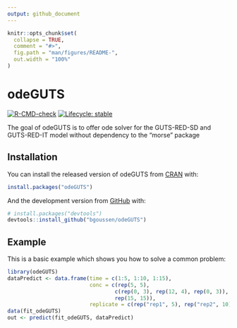 ```yaml
---
output: github_document
---
```


<!-- README.md is generated from README.Rmd. Please edit that file -->

```r
knitr::opts_chunk$set(
  collapse = TRUE,
  comment = "#>",
  fig.path = "man/figures/README-",
  out.width = "100%"
)
```

# odeGUTS

<!-- badges: start -->
[![R-CMD-check](https://github.com/bgoussen/odeGUTS/workflows/R-CMD-check/badge.svg)](https://github.com/bgoussen/odeGUTS/actions)
[![Lifecycle: stable](https://img.shields.io/badge/lifecycle-stable-brightgreen.svg)](https://lifecycle.r-lib.org/articles/stages.html#stable)
<!-- badges: end -->

The goal of odeGUTS is to offer ode solver for the GUTS-RED-SD and GUTS-RED-IT model without dependency to the "morse" package

## Installation

You can install the released version of odeGUTS from [CRAN](https://CRAN.R-project.org) with:

``` r
install.packages("odeGUTS")
```

And the development version from [GitHub](https://github.com/) with:

``` r
# install.packages("devtools")
devtools::install_github("bgoussen/odeGUTS")
```
## Example

This is a basic example which shows you how to solve a common problem:

```r
library(odeGUTS)
dataPredict <- data.frame(time = c(1:5, 1:10, 1:15), 
                          conc = c(rep(5, 5), 
                                  c(rep(0, 3), rep(12, 4), rep(0, 3)), 
                                  rep(15, 15)),  
                          replicate = c(rep("rep1", 5), rep("rep2", 10), rep("rep3", 15))) # Prepare data for forwards prediction
data(fit_odeGUTS)
out <- predict(fit_odeGUTS, dataPredict)
```

<!-- What is special about using `README.Rmd` instead of just `README.md`? You can include R chunks like so: -->

<!-- ```{r cars} -->
<!-- summary(cars) -->
<!-- ``` -->

<!-- You'll still need to render `README.Rmd` regularly, to keep `README.md` up-to-date. `devtools::build_readme()` is handy for this. You could also use GitHub Actions to re-render `README.Rmd` every time you push. An example workflow can be found here: <https://github.com/r-lib/actions/tree/master/examples>. -->

<!-- You can also embed plots, for example: -->

<!-- ```{r pressure, echo = FALSE} -->
<!-- plot(pressure) -->
<!-- ``` -->

<!-- In that case, don't forget to commit and push the resulting figure files, so they display on GitHub and CRAN. -->
